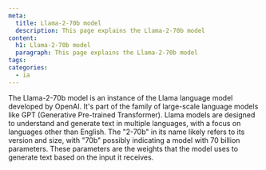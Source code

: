 ```yaml
---
meta:
  title: Llama-2-70b model
  description: This page explains the Llama-2-70b model
content:
  h1: Llama-2-70b model
  paragraph: This page explains the Llama-2-70b model
tags: 
categories:
  - ia
---
```


The Llama-2-70b model is an instance of the Llama language model developed by OpenAI. It's part of the family of large-scale language models like GPT (Generative Pre-trained Transformer).
Llama models are designed to understand and generate text in multiple languages, with a focus on languages other than English.
The "2-70b" in its name likely refers to its version and size, with "70b" possibly indicating a model with 70 billion parameters. These parameters are the weights that the model uses to generate text based on the input it receives.
